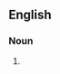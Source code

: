 {{also|spaghettiwestern|spaghetti western|Spaghetti Western}}
==English==

===Noun===
{{en-noun}}

# {{alternative case form of|en|spaghetti western}}